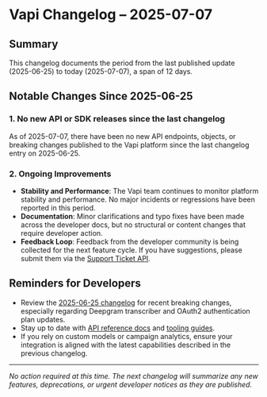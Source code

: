 # Vapi Changelog – 2025-07-07

## Summary
This changelog documents the period from the last published update (2025-06-25) to today (2025-07-07), a span of 12 days.

## Notable Changes Since 2025-06-25

### 1. No new API or SDK releases since the last changelog
As of 2025-07-07, there have been no new API endpoints, objects, or breaking changes published to the Vapi platform since the last changelog entry on 2025-06-25.

### 2. Ongoing Improvements
- **Stability and Performance**: The Vapi team continues to monitor platform stability and performance. No major incidents or regressions have been reported in this period.
- **Documentation**: Minor clarifications and typo fixes have been made across the developer docs, but no structural or content changes that require developer action.
- **Feedback Loop**: Feedback from the developer community is being collected for the next feature cycle. If you have suggestions, please submit them via the [Support Ticket API](https://api.vapi.ai/api#:~:text=SupportTicket).

## Reminders for Developers
- Review the [2025-06-25 changelog](./2025-06-25.mdx) for recent breaking changes, especially regarding Deepgram transcriber and OAuth2 authentication plan updates.
- Stay up to date with [API reference docs](https://api.vapi.ai/api) and [tooling guides](https://github.com/quantstruct/vapi-docs).
- If you rely on custom models or campaign analytics, ensure your integration is aligned with the latest capabilities described in the previous changelog.

---

*No action required at this time. The next changelog will summarize any new features, deprecations, or urgent developer notices as they are published.*
